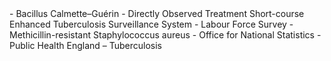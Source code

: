 

\textbf{BCG} - Bacillus Calmette–Guérin \par

\textbf{DOTS} - Directly Observed Treatment Short-course \par

\textbf{ETS} Enhanced Tuberculosis Surveillance System \par

\textbf{LFS} - Labour Force Survey \par

\textbf{MRSA} - Methicillin-resistant Staphylococcus aureus \par

\textbf{ONS} - Office for National Statistics \par

\textbf{PHE} - Public Health England \par

\textbf{TB} – Tuberculosis \par
